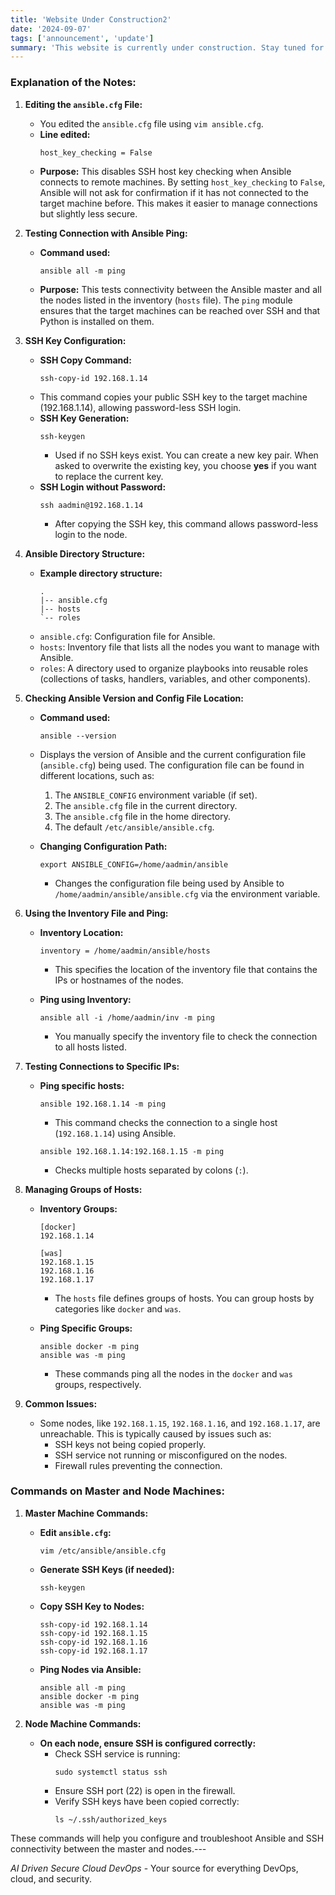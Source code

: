 ```yaml
---
title: 'Website Under Construction2'
date: '2024-09-07'
tags: ['announcement', 'update']
summary: 'This website is currently under construction. Stay tuned for upcoming content!'
---
```


### Explanation of the Notes:

1. **Editing the `ansible.cfg` File:**

   - You edited the `ansible.cfg` file using `vim ansible.cfg`.
   - **Line edited:**
     ```
     host_key_checking = False
     ```
   - **Purpose:** This disables SSH host key checking when Ansible connects to remote machines. By setting `host_key_checking` to `False`, Ansible will not ask for confirmation if it has not connected to the target machine before. This makes it easier to manage connections but slightly less secure.

2. **Testing Connection with Ansible Ping:**

   - **Command used:**
     ```
     ansible all -m ping
     ```
   - **Purpose:** This tests connectivity between the Ansible master and all the nodes listed in the inventory (`hosts` file). The `ping` module ensures that the target machines can be reached over SSH and that Python is installed on them.

3. **SSH Key Configuration:**

   - **SSH Copy Command:**
     ```
     ssh-copy-id 192.168.1.14
     ```
   - This command copies your public SSH key to the target machine (192.168.1.14), allowing password-less SSH login.
   - **SSH Key Generation:**
     ```
     ssh-keygen
     ```
     - Used if no SSH keys exist. You can create a new key pair. When asked to overwrite the existing key, you choose **yes** if you want to replace the current key.
   - **SSH Login without Password:**
     ```
     ssh aadmin@192.168.1.14
     ```
     - After copying the SSH key, this command allows password-less login to the node.

4. **Ansible Directory Structure:**

   - **Example directory structure:**
     ```
     .
     |-- ansible.cfg
     |-- hosts
     `-- roles
     ```
   - `ansible.cfg`: Configuration file for Ansible.
   - `hosts`: Inventory file that lists all the nodes you want to manage with Ansible.
   - `roles`: A directory used to organize playbooks into reusable roles (collections of tasks, handlers, variables, and other components).

5. **Checking Ansible Version and Config File Location:**

   - **Command used:**
     ```
     ansible --version
     ```
   - Displays the version of Ansible and the current configuration file (`ansible.cfg`) being used. The configuration file can be found in different locations, such as:

     1. The `ANSIBLE_CONFIG` environment variable (if set).
     2. The `ansible.cfg` file in the current directory.
     3. The `ansible.cfg` file in the home directory.
     4. The default `/etc/ansible/ansible.cfg`.

   - **Changing Configuration Path:**
     ```
     export ANSIBLE_CONFIG=/home/aadmin/ansible
     ```
     - Changes the configuration file being used by Ansible to `/home/aadmin/ansible/ansible.cfg` via the environment variable.

6. **Using the Inventory File and Ping:**

   - **Inventory Location:**

     ```
     inventory = /home/aadmin/ansible/hosts
     ```

     - This specifies the location of the inventory file that contains the IPs or hostnames of the nodes.

   - **Ping using Inventory:**
     ```
     ansible all -i /home/aadmin/inv -m ping
     ```
     - You manually specify the inventory file to check the connection to all hosts listed.

7. **Testing Connections to Specific IPs:**

   - **Ping specific hosts:**

     ```
     ansible 192.168.1.14 -m ping
     ```

     - This command checks the connection to a single host (`192.168.1.14`) using Ansible.

     ```
     ansible 192.168.1.14:192.168.1.15 -m ping
     ```

     - Checks multiple hosts separated by colons (`:`).

8. **Managing Groups of Hosts:**

   - **Inventory Groups:**

     ```
     [docker]
     192.168.1.14

     [was]
     192.168.1.15
     192.168.1.16
     192.168.1.17
     ```

     - The `hosts` file defines groups of hosts. You can group hosts by categories like `docker` and `was`.

   - **Ping Specific Groups:**
     ```
     ansible docker -m ping
     ansible was -m ping
     ```
     - These commands ping all the nodes in the `docker` and `was` groups, respectively.

9. **Common Issues:**
   - Some nodes, like `192.168.1.15`, `192.168.1.16`, and `192.168.1.17`, are unreachable. This is typically caused by issues such as:
     - SSH keys not being copied properly.
     - SSH service not running or misconfigured on the nodes.
     - Firewall rules preventing the connection.

### Commands on Master and Node Machines:

1. **Master Machine Commands:**

   - **Edit `ansible.cfg`:**
     ```
     vim /etc/ansible/ansible.cfg
     ```
   - **Generate SSH Keys (if needed):**
     ```
     ssh-keygen
     ```
   - **Copy SSH Key to Nodes:**
     ```
     ssh-copy-id 192.168.1.14
     ssh-copy-id 192.168.1.15
     ssh-copy-id 192.168.1.16
     ssh-copy-id 192.168.1.17
     ```
   - **Ping Nodes via Ansible:**
     ```
     ansible all -m ping
     ansible docker -m ping
     ansible was -m ping
     ```

2. **Node Machine Commands:**
   - **On each node, ensure SSH is configured correctly:**
     - Check SSH service is running:
       ```
       sudo systemctl status ssh
       ```
     - Ensure SSH port (22) is open in the firewall.
     - Verify SSH keys have been copied correctly:
       ```
       ls ~/.ssh/authorized_keys
       ```

These commands will help you configure and troubleshoot Ansible and SSH connectivity between the master and nodes.---

_AI Driven Secure Cloud DevOps_ - Your source for everything DevOps, cloud, and security.
